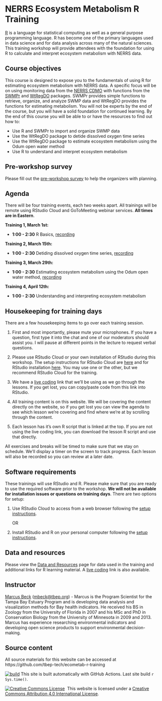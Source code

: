 # NERRS Ecosystem Metabolism R Training

[R](https://www.r-project.org/) is a language for statistical computing as well as a general purpose programming language. R has become one of the primary languages used in data science and for data analysis across many of the natural sciences. This training workshop will provide attendees with the foundation for using R to calculate and interpret ecosystem metabolism with NERRS data. 

## Course objectives

This course is designed to expose you to the fundamentals of using R for estimating ecosystem metabolism with NERRS data.  A specific focus will be on using monitoring data from the [NERRS CDMO](https://cdmo.baruch.sc.edu/) with functions from the [SWMPr](https://cran.r-project.org/web/packages/SWMPr/index.html) and [WtRegDO](https://github.com/fawda123/WtRegDO) packages.  SWMPr provides simple functions to retrieve, organize, and analyze SWMP data and WtRegDO provides the functions for estimating metabolism.  You will not be experts by the end of the course, but you will have a solid foundation for continued learning.  By the end of this course you will be able to or have the resources to find out how to:

* Use R and SWMPr to import and organize SWMP data
* Use the WtRegDO package to detide dissolved oxygen time series
* Use the WtRegDO package to estimate ecosystem metabolism using the Odum open water method
* Use R to understand and interpret ecosystem metabolism

## Pre-workshop survey

Please fill out the [pre-workshop survey](https://forms.gle/hdPK9koJkmvsFXk67) to help the organizers with planning. 

## Agenda

There will be four training events, each two weeks apart. All trainings will be remote using RStudio Cloud and GoToMeeting webinar services.  __All times are in Eastern__.

__Training 1, March 1st:__

* __1:00 - 2:30__ R Basics, [recording](https://www.youtube.com/watch?v=USrVG3IiW90&ab_channel=TheTBEP)

__Training 2, March 15th:__

* __1:00 - 2:30__ Detiding dissolved oxygen time series, [recording](https://youtu.be/PLKt6JVoItw)

__Training 3, March 29th:__

* __1:00 - 2:30__ Estimating ecosystem metabolism using the Odum open water method, [recording](https://youtu.be/et3Kq1J8m7Y)

__Training 4, April 12th:__

* __1:00 - 2:30__ Understanding and interpreting ecosystem metabolism

## Housekeeping for training days

There are a few housekeeping items to go over each training session.  

1. First and most importantly, please mute your microphones.  If you have a question, first type it into the chat and one of our moderators should assist you.  I will pause at different points in the lecture to request verbal questions.  

1. Please use RStudio Cloud or your own installation of RStudio during this workshop.  The setup instructions for RStudio Cloud are [here](setupcloud.html) and for RStudio installation [here](setup.html).  You may use one or the other, but we recommend RStudio Cloud for the training. 

1. We have a [live coding](https://tinyurl.com/live-ecometab){target="_blank"} link that we'll be using as we go through the lessons. If you get lost, you can copy/paste code from this link into RStudio. 

1. All training content is on this website.  We will be covering the content directly on the website, so if you get lost you can view the agenda to see which lesson we're covering and find where we're at by scrolling through the content. 

1. Each lesson has it's own R script that is linked at the top. If you are not using the live coding link, you can download the lesson R script and use that directly. 

All exercises and breaks will be timed to make sure that we stay on schedule. We'll display a timer on the screen to track progress. Each lesson will also be recorded so you can review at a later date. 

## Software requirements

These trainings will use RStudio and R. Please make sure that you are ready to use the required software prior to the workshop.  __We will not be available for installation issues or questions on training days__.  There are two options for setup:

1. Use RStudio Cloud to access from a web browser following the [setup instructions](setupcloud.html). 

     OR 
     
1. Install RStudio and R on your personal computer following the [setup instructions](setup.html). 

## Data and resources

Please view the [Data and Resources](Data_and_Resources.html) page for data used in the training and additional links for R learning material.  A [live coding](https://tinyurl.com/live-ecometab){target="_blank"} link is also available.

## Instructor

[Marcus Beck](https://fawda123.github.io/CV/Beck_CV.pdf) ([mbeck@tbep.org](mailto:mbeck@tbep.org)) - Marcus is the Program Scientist for the Tampa Bay Estuary Program and is developing data analysis and visualization methods for Bay health indicators.  He received his BS in Zoology from the University of Florida in 2007 and his MSc and PhD in Conservation Biology from the University of Minnesota in 2009 and 2013. Marcus has experience researching environmental indicators and developing open science products to support environmental decision-making.

## Source content

All source materials for this website can be accessed at https://github.com/tbep-tech/ecometab-r-training

 [![build](https://github.com/tbep-tech/ecometab-r-training/workflows/build/badge.svg)](https://github.com/tbep-tech/ecometab-r-training/actions) This site is built automatically with GitHub Actions. Last site build `r Sys.time()`.
 
 <a rel='license' href='http://creativecommons.org/licenses/by/4.0/'><img alt='Creative Commons License' style='border-width:0' src='https://i.creativecommons.org/l/by/4.0/88x31.png' /></a>&nbsp;&nbsp;This website is licensed under a <a rel='license' href='http://creativecommons.org/licenses/by/4.0/'>Creative Commons Attribution 4.0 International License</a>.

